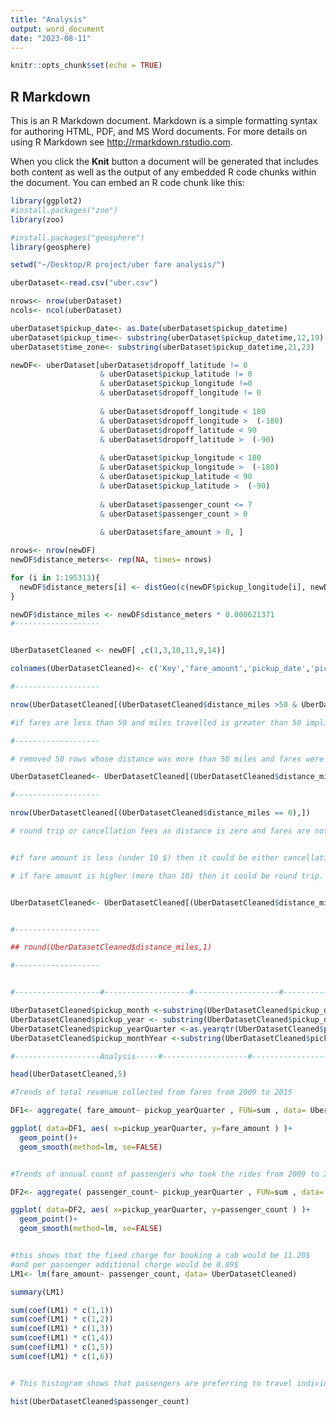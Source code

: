 ```yaml
---
title: "Analysis"
output: word_document
date: "2023-08-11"
---
```


```r
knitr::opts_chunk$set(echo = TRUE)
```

## R Markdown

This is an R Markdown document. Markdown is a simple formatting syntax for authoring HTML, PDF, and MS Word documents. For more details on using R Markdown see <http://rmarkdown.rstudio.com>.

When you click the **Knit** button a document will be generated that includes both content as well as the output of any embedded R code chunks within the document. You can embed an R code chunk like this:

```r




library(ggplot2)
#install.packages("zoo")
library(zoo)

#install.packages("geosphere")
library(geosphere)

setwd("~/Desktop/R project/uber fare analysis/")

uberDataset<-read.csv("uber.csv")

nrows<- nrow(uberDataset)
ncols<- ncol(uberDataset)

uberDataset$pickup_date<- as.Date(uberDataset$pickup_datetime)
uberDataset$pickup_time<- substring(uberDataset$pickup_datetime,12,19)
uberDataset$time_zone<- substring(uberDataset$pickup_datetime,21,23)

newDF<- uberDataset[uberDataset$dropoff_latitude != 0 
                    & uberDataset$pickup_latitude != 0 
                    & uberDataset$pickup_longitude !=0 
                    & uberDataset$dropoff_longitude != 0 
                    
                    & uberDataset$dropoff_longitude < 180    
                    & uberDataset$dropoff_longitude >  (-180)
                    & uberDataset$dropoff_latitude < 90      
                    & uberDataset$dropoff_latitude >  (-90)  
                    
                    & uberDataset$pickup_longitude < 180     
                    & uberDataset$pickup_longitude >  (-180) 
                    & uberDataset$pickup_latitude < 90       
                    & uberDataset$pickup_latitude >  (-90)   
                    
                    & uberDataset$passenger_count <= 7 
                    & uberDataset$passenger_count > 0
                    
                    & uberDataset$fare_amount > 0, ]

nrows<- nrow(newDF)
newDF$distance_meters<- rep(NA, times= nrows)

for (i in 1:195313){
  newDF$distance_meters[i] <- distGeo(c(newDF$pickup_longitude[i], newDF$pickup_latitude[i]), c(newDF$dropoff_longitude[i], newDF$dropoff_latitude[i]))
}

newDF$distance_miles <- newDF$distance_meters * 0.000621371
#-------------------


UberDatasetCleaned <- newDF[ ,c(1,3,10,11,9,14)]

colnames(UberDatasetCleaned)<- c('Key','fare_amount','pickup_date','pickup_time','passenger_count','distance_miles')

#-------------------

nrow(UberDatasetCleaned[(UberDatasetCleaned$distance_miles >50 & UberDatasetCleaned$fare_amount <50),])

#if fares are less than 50 and miles travelled is greater than 50 implies invalid data.

#-------------------

# removed 50 rows whose distance was more than 50 miles and fares were not comparable

UberDatasetCleaned<- UberDatasetCleaned[(UberDatasetCleaned$distance_miles <50),]

#-------------------

nrow(UberDatasetCleaned[(UberDatasetCleaned$distance_miles == 0),])

# round trip or cancellation fees as distance is zero and fares are not zero.


#if fare amount is less (under 10 $) then it could be either cancellation fee or round trip.

# if fare amount is higher (more than 10) then it could be round trip.


UberDatasetCleaned<- UberDatasetCleaned[(UberDatasetCleaned$distance_miles != 0),]


#-------------------

## round(UberDatasetCleaned$distance_miles,1)

#-------------------


#-------------------#-------------------#-------------------#-------------------

UberDatasetCleaned$pickup_month <-substring(UberDatasetCleaned$pickup_date,6,7 )
UberDatasetCleaned$pickup_year <- substring(UberDatasetCleaned$pickup_date,1,4 )
UberDatasetCleaned$pickup_yearQuarter <-as.yearqtr(UberDatasetCleaned$pickup_date)
UberDatasetCleaned$pickup_monthYear <-substring(UberDatasetCleaned$pickup_date,1,7 )

#-------------------Analysis-----#-------------------#-------------------

head(UberDatasetCleaned,5)

#Trends of total revenue collected from fares from 2009 to 2015

DF1<- aggregate( fare_amount~ pickup_yearQuarter , FUN=sum , data= UberDatasetCleaned)

ggplot( data=DF1, aes( x=pickup_yearQuarter, y=fare_amount ) )+
  geom_point()+
  geom_smooth(method=lm, se=FALSE)


#Trends of annual count of passengers who took the rides from 2009 to 2015

DF2<- aggregate( passenger_count~ pickup_yearQuarter , FUN=sum , data= UberDatasetCleaned)

ggplot( data=DF2, aes( x=pickup_yearQuarter, y=passenger_count ) )+
  geom_point()+
  geom_smooth(method=lm, se=FALSE)


#this shows that the fixed charge for booking a cab would be 11.20$ 
#and per passenger additional charge would be 0.09$
LM1<- lm(fare_amount~ passenger_count, data= UberDatasetCleaned)

summary(LM1)

sum(coef(LM1) * c(1,1))
sum(coef(LM1) * c(1,2))
sum(coef(LM1) * c(1,3))
sum(coef(LM1) * c(1,4))
sum(coef(LM1) * c(1,5))
sum(coef(LM1) * c(1,6))


# This histogram shows that passengers are preferring to travel individually than sharing their ride.

hist(UberDatasetCleaned$passenger_count)









```






